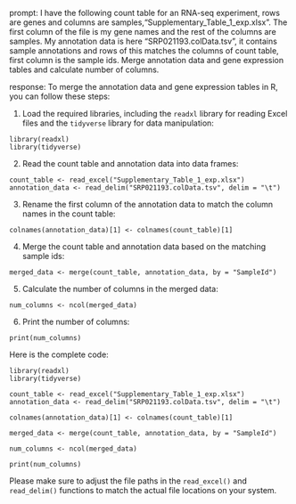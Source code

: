 prompt:
I have the following count table for an RNA-seq experiment, rows are genes and columns are samples,"Supplementary_Table_1_exp.xlsx". The first column of the file is my gene names and the rest of the columns are samples. My annotation data is here "SRP021193.colData.tsv", it contains sample annotations and rows of this matches the columns of count table, first column is the sample ids. Merge annotation data and gene expression tables and calculate number of columns.

response:
To merge the annotation data and gene expression tables in R, you can follow these steps:

1. Load the required libraries, including the `readxl` library for reading Excel files and the `tidyverse` library for data manipulation:

```
library(readxl)
library(tidyverse)
```

2. Read the count table and annotation data into data frames:

```
count_table <- read_excel("Supplementary_Table_1_exp.xlsx")
annotation_data <- read_delim("SRP021193.colData.tsv", delim = "\t")
```

3. Rename the first column of the annotation data to match the column names in the count table:

```
colnames(annotation_data)[1] <- colnames(count_table)[1]
```

4. Merge the count table and annotation data based on the matching sample ids:

```
merged_data <- merge(count_table, annotation_data, by = "SampleId")
```

5. Calculate the number of columns in the merged data:

```
num_columns <- ncol(merged_data)
```

6. Print the number of columns:

```
print(num_columns)
```

Here is the complete code:

```
library(readxl)
library(tidyverse)

count_table <- read_excel("Supplementary_Table_1_exp.xlsx")
annotation_data <- read_delim("SRP021193.colData.tsv", delim = "\t")

colnames(annotation_data)[1] <- colnames(count_table)[1]

merged_data <- merge(count_table, annotation_data, by = "SampleId")

num_columns <- ncol(merged_data)

print(num_columns)
```

Please make sure to adjust the file paths in the `read_excel()` and `read_delim()` functions to match the actual file locations on your system.

